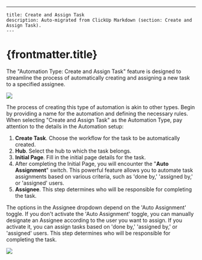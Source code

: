 ---
    title: Create and Assign Task
    description: Auto-migrated from ClickUp Markdown (section: Create and Assign Task).
    ---

# {frontmatter.title}

The "Automation Type: Create and Assign Task" feature is designed to streamline the process of automatically creating and assigning a new task to a specified assignee.

![](https://t3837933.p.clickup-attachments.com/t3837933/77b68b61-9379-4e6c-a889-c1dcf72dd5a2/image.png)

The process of creating this type of automation is akin to other types. Begin by providing a name for the automation and defining the necessary rules. When selecting "Create and Assign Task" as the Automation Type, pay attention to the details in the Automation setup:
1. **Create Task**. Choose the workflow for the task to be automatically created.
2. **Hub**. Select the hub to which the task belongs.
3. **Initial Page**. Fill in the initial page details for the task.
4. After completing the Initial Page, you will encounter the "**Auto Assignment**" switch. This powerful feature allows you to automate task assignments based on various criteria, such as 'done by,' 'assigned by,' or 'assigned' users.
5. **Assignee**. This step determines who will be responsible for completing the task.

The options in the Assignee dropdown depend on the 'Auto Assignment' toggle. If you don't activate the 'Auto Assignment' toggle, you can manually designate an Assignee according to the user you want to assign. If you activate it, you can assign tasks based on 'done by,' 'assigned by,' or 'assigned' users. This step determines who will be responsible for completing the task.

![](https://t3837933.p.clickup-attachments.com/t3837933/3d14859f-7b93-4d52-9aa7-2dcadda0133b/image.png)
